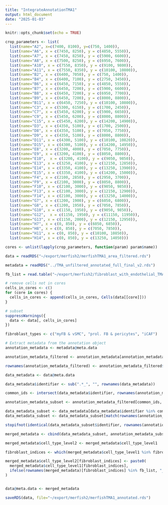 ```yaml
---
title: "IntegrateAnnotationTMA1"
output: html_document
date: "2025-01-03"
---
```


```r
knitr::opts_chunk$set(echo = TRUE)
```

```r
crop_parameters <- list(
  list(name="A2", x=c(7400, 8100), y=c(750, 1400)),
  list(name="A6", x = c(7450, 8250), y = c(4850, 5550)),
  list(name="A7", x = c(7450, 8250), y = c(5900, 6600)),
  list(name="A8", x = c(7500, 8250), y = c(6950, 7600)),
  list(name="A10", x = c(7550, 8350), y = c(9100, 9800)),
  list(name="A11", x = c(7550, 8350), y = c(10100, 10800)),
  list(name="B2", x = c(6400, 7050), y = c(750, 1400)),
  list(name="B4", x = c(6400, 7100), y = c(2750, 3450)),
  list(name="B6", x = c(6450, 7150), y = c(4850, 5550)),
  list(name="B7", x = c(6450, 7200), y = c(5900, 6600)),
  list(name="B8", x = c(6450, 7200), y = c(6950, 7700)),
  list(name="B9", x = c(6450, 7200), y = c(8000, 8800)),
  list(name="B11", x = c(6450, 7250), y = c(10100, 10800)),
  list(name="C3", x = c(5300, 6150), y = c(1700, 2450)),
  list(name="C7", x = c(5450, 6200), y = c(5900, 6650)),
  list(name="C9", x = c(5450, 6200), y = c(8000, 8800)),
  list(name="C15", x = c(5450, 6200), y = c(14200, 14900)),
  list(name="D3", x = c(4350, 5100), y = c(1700, 2500)),
  list(name="D8", x = c(4350, 5100), y = c(7050, 7750)),
  list(name="D9", x = c(4350, 5100), y = c(8000, 8800)),
  list(name="D11", x = c(4300, 5100), y = c(10100, 10820)),
  list(name="D15", x = c(4300, 5100), y = c(14200, 14950)),
  list(name="E8", x = c(3200, 4000), y = c(7050, 7750)),
  list(name="E9", x = c(3200, 4100), y = c(8050, 8800)),
  list(name="E10",  x = c(3200, 4100), y = c(9050, 9850)),
  list(name="E13", x = c(3250, 4100), y = c(12150, 12850)),
  list(name="E14", x = c(3350, 4100), y = c(13250, 13900)),
  list(name="E15", x = c(3350, 4100), y = c(14200, 15000)),
  list(name="F4", x = c(2100, 2850), y = c(2950, 3700)),
  list(name="F9", x = c(2100, 3000), y = c(8050, 8800)),
  list(name="F10", x = c(2100, 3000), y = c(9050, 9850)),
  list(name="F13", x = c(2100, 3000), y = c(12150, 12900)),
  list(name="F14", x = c(2100, 3000), y = c(13250, 14000)),
  list(name="G7", x = c(1200, 1900), y = c(6050, 6800)),
  list(name="G8", x = c(1200, 1950), y = c(7050, 7850)),
  list(name="G10", x = c(1150, 1950), y = c(9050, 9850)),
  list(name="G12",  x = c(1150, 1950), y = c(11150, 11950)),
  list(name="G13", x = c(1150, 2000), y = c(12150, 12950)),
  list(name="H7", x = c(0, 850), y = c(6050, 6850)),
  list(name="H8", x = c(0, 850), y = c(7050, 7850)),
  list(name="H11", x = c(0, 850), y = c(10100, 10850)),
  list(name="H14", x = c(0, 850), y = c(13250, 14050)))
```

```r
cores <- unlist(lapply(crop_parameters, function(param) param$name))
```

```r
data = readRDS("~/export/merfish2/merfishTMA1_area_filtered.rds")
```

```r
metadata = readRDS("../TMA_unfiltered_annotated_full_final_v2.rds")
```


```r
fb_list = read.table("~/export/merfish2/fibroblast_with_endothelial_TMA1.txt", colClasses = "character")$V1
```


```r
# remove cells not in cores
cells_in_cores <- c()
for (core in cores) {
  cells_in_cores <- append(cells_in_cores, Cells(data[[core]]))
}

# subset
suppressWarnings({
  data <- data[, cells_in_cores]
})
```

```r
fibroblast_types <- c("myFB & vSMC", "prol. FB & pericytes", "iCAF")

```


```r
# Extract metadata from the annotation object
annotation_metadata <- metadata@meta.data

annotation_metadata_filtered <- annotation_metadata[annotation_metadata$orig.ident == "TMA1", ]

rownames(annotation_metadata_filtered) <- annotation_metadata_filtered$identifier

data_metadata <- data@meta.data

data_metadata$identifier <- sub(".*_", "", rownames(data_metadata))

common_ids <- intersect(data_metadata$identifier, rownames(annotation_metadata_filtered))

annotation_metadata_subset <- annotation_metadata_filtered[common_ids, , drop = FALSE]

data_metadata_subset <- data_metadata[data_metadata$identifier %in% common_ids, , drop = FALSE]
data_metadata_subset <- data_metadata_subset[match(rownames(annotation_metadata_subset), data_metadata_subset$identifier), ]

stopifnot(identical(data_metadata_subset$identifier, rownames(annotation_metadata_subset)))

merged_metadata <- cbind(data_metadata_subset, annotation_metadata_subset)

merged_metadata$cell_type_level2 <- merged_metadata$cell_type_level1

fibroblast_indices <- which(merged_metadata$cell_type_level1 %in% fibroblast_types)

merged_metadata$cell_type_level2[fibroblast_indices] <- paste0(
  merged_metadata$cell_type_level1[fibroblast_indices],
  ifelse(rownames(merged_metadata)[fibroblast_indices] %in% fb_list, "_atEC", "_dist")
)


data@meta.data <- merged_metadata
```
```r
saveRDS(data, file="~/export/merfish2/merfishTMA1_annotated.rds")
```
